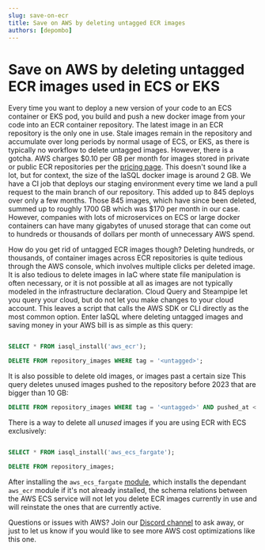 ```yaml
---
slug: save-on-ecr
title: Save on AWS by deleting untagged ECR images
authors: [depombo]
---
```


# Save on AWS by deleting untagged ECR images used in ECS or EKS

Every time you want to deploy a new version of your code to an ECS container or EKS pod, you build and push a new docker image from your code into an ECR container repository. The latest image in an ECR repository is the only one in use. Stale images remain in the repository and accumulate over long periods by normal usage of ECS, or EKS, as there is typically no workflow to delete untagged images. However, there is a gotcha. AWS charges $0.10 per GB per month for images stored in private or public ECR repositories per the [pricing page](https://aws.amazon.com/ecr/pricing/). This doesn't sound like a lot, but for context, the size of the IaSQL docker image is around 2 GB. We have a CI job that deploys our staging environment every time we land a pull request to the main branch of our repository. This added up to 845 deploys over only a few months. Those 845 images, which have since been deleted, summed up to roughly 1700 GB which was $170 per month in our case. However, companies with lots of microservices on ECS or large docker containers can have many gigabytes of unused storage that can come out to hundreds or thousands of dollars per month of unnecessary AWS spend.

How do you get rid of untagged ECR images though? Deleting hundreds, or thousands, of container images across ECR repositories is quite tedious through the AWS console, which involves multiple clicks per deleted image. It is also tedious to delete images in IaC where state file manipulation is often necessary, or it is not possible at all as images are not typically modeled in the infrastructure declaration. Cloud Query and Steampipe let you query your cloud, but do not let you make changes to your cloud account. This leaves a script that calls the AWS SDK or CLI directly as the most common option. Enter IaSQL where deleting untagged images and saving money in your AWS bill is as simple as this query:

```sql TheButton[Delete untagged ECR images]="Delete untagged ECR images"

SELECT * FROM iasql_install('aws_ecr');

DELETE FROM repository_images WHERE tag = '<untagged>';
```

It is also possible to delete old images, or images past a certain size This query deletes unused images pushed to the repository before 2023 that are bigger than 10 GB:

```sql
DELETE FROM repository_images WHERE tag = '<untagged>' AND pushed_at < '2023-01-01' AND size_in_mb = 10000;
```

There is a way to delete all *unused* images if you are using ECR with ECS exclusively:

```sql TheButton[Delete unused ECR images]="Delete unused ECR images"

SELECT * FROM iasql_install('aws_ecs_fargate');

DELETE FROM repository_images;
```

After installing the `aws_ecs_fargate` [module](/docs/module), which installs the dependant `aws_ecr` module if it's not already installed, the schema relations between the AWS ECS service will not let you delete ECR images currently in use and will reinstate the ones that are currently active.

Questions or issues with AWS? Join our [Discord channel](https://discord.com/invite/machGGczea) to ask away, or just to let us know if you would like to see more AWS cost optimizations like this one.